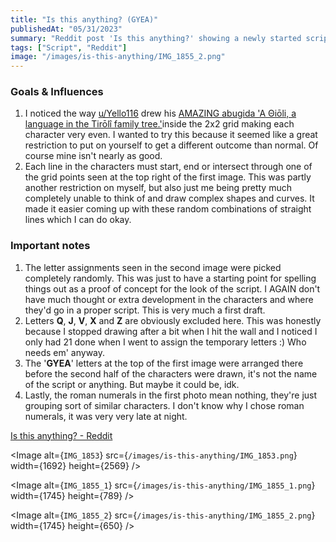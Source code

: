 ```yaml
---
title: "Is this anything? (GYEA)"
publishedAt: "05/31/2023"
summary: "Reddit post 'Is this anything?' showing a newly started script."
tags: ["Script", "Reddit"]
image: "/images/is-this-anything/IMG_1855_2.png"
---
```


### Goals & Influences

1. I noticed the way [u/Yello116](https://www.reddit.com/user/Yello116/) drew his [AMAZING abugida 'A Θiōli, a language in the Tirōlî family tree.'](https://www.reddit.com/r/neography/comments/13h2uqk/just_spent_the_last_6_hours_fleshing_out_this/)inside the 2x2 grid making each character very even. I wanted to try this because it seemed like a great restriction to put on yourself to get a different outcome than normal. Of course mine isn't nearly as good.
2. Each line in the characters must start, end or intersect through one of the grid points seen at the top right of the first image. This was partly another restriction on myself, but also just me being pretty much completely unable to think of and draw complex shapes and curves. It made it easier coming up with these random combinations of straight lines which I can do okay.

### Important notes

1. The letter assignments seen in the second image were picked completely randomly. This was just to have a starting point for spelling things out as a proof of concept for the look of the script. I AGAIN don't have much thought or extra development in the characters and where they'd go in a proper script. This is very much a first draft.
2. Letters **Q**, **J**, **V**, **X** and **Z** are obviously excluded here. This was honestly because I stopped drawing after a bit when I hit the wall and I noticed I only had 21 done when I went to assign the temporary letters :) Who needs em' anyway.
3. The '**GYEA**' letters at the top of the first image were arranged there before the second half of the characters were drawn, it's not the name of the script or anything. But maybe it could be, idk.
4. Lastly, the roman numerals in the first photo mean nothing, they're just grouping sort of similar characters. I don't know why I chose roman numerals, it was very very late at night.

[Is this anything? - Reddit](https://www.reddit.com/r/neography/comments/13wk0t6/is_this_anything/?utm_source=share&amp;utm_medium=web2x&amp;context=3)

<Image
	alt={`IMG_1853`}
	src={`/images/is-this-anything/IMG_1853.png`}
    width={1692}
    height={2569}
/>

<Image
	alt={`IMG_1855_1`}
	src={`/images/is-this-anything/IMG_1855_1.png`}
    width={1745}
    height={789}
/>

<Image
	alt={`IMG_1855_2`}
	src={`/images/is-this-anything/IMG_1855_2.png`}
    width={1745}
    height={650}
/>